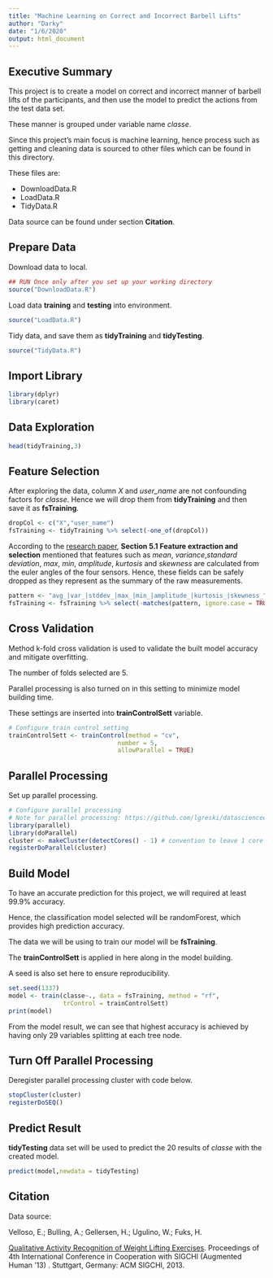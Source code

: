 ```yaml
---
title: "Machine Learning on Correct and Incorrect Barbell Lifts"
author: "Darky"
date: "1/6/2020"
output: html_document
---
```


## Executive Summary
This project is to create a model on correct and incorrect manner of barbell lifts of the participants, and then use the model to predict the actions from the test data set.

These manner is grouped under variable name *classe*.

Since this project's main focus is machine learning, 
hence process such as getting and cleaning data is sourced to other files 
which can be found in this directory.

These files are:

- DownloadData.R
- LoadData.R
- TidyData.R

Data source can be found under section **Citation**.

## Prepare Data
Download data to local.
```r
## RUN Once only after you set up your working directory
source("DownloadData.R")
```

Load data **training** and **testing** into environment.
```r
source("LoadData.R")
```

Tidy data, and save them as **tidyTraining** and **tidyTesting**.
```r
source("TidyData.R")
```

## Import Library
```r
library(dplyr)
library(caret)
```

## Data Exploration
```r
head(tidyTraining,3)
```

## Feature Selection
After exploring the data, column *X* and *user_name* are not confounding factors for *classe*. Hence we will drop them from **tidyTraining** and then save it as **fsTraining**.
```r
dropCol <- c("X","user_name")
fsTraining <- tidyTraining %>% select(-one_of(dropCol))
```

According to the [research paper](http://groupware.les.inf.puc-rio.br/public/papers/2013.Velloso.QAR-WLE.pdf), **Section 5.1 Feature extraction and selection** mentioned that features such as *mean*, *variance*,*standard deviation*, *max*, *min*, *amplitude*, *kurtosis* and *skewness* are calculated from the euler angles of the four sensors. Hence, these fields can be safely dropped as they represent as the summary of the raw measurements.
```r
pattern <- "avg_|var_|stddev_|max_|min_|amplitude_|kurtosis_|skewness_"
fsTraining <- fsTraining %>% select(-matches(pattern, ignore.case = TRUE))
```

## Cross Validation
Method k-fold cross validation is used to validate the built model accuracy and mitigate overfitting.

The number of folds selected are 5.

Parallel processing is also turned on in this setting to minimize model building time.

These settings are inserted into **trainControlSett** variable.
```r
# Configure train control setting
trainControlSett <- trainControl(method = "cv", 
                              number = 5,
                              allowParallel = TRUE)
```

## Parallel Processing
Set up parallel processing.
```r
# Configure parallel processing
# Note for parallel processing: https://github.com/lgreski/datasciencectacontent/blob/master/markdown/pml-randomForestPerformance.md
library(parallel)
library(doParallel)
cluster <- makeCluster(detectCores() - 1) # convention to leave 1 core for OS
registerDoParallel(cluster)
```

## Build Model
To have an accurate prediction for this project, we will required at least 99.9% accuracy.

Hence, the classification model selected will be randomForest,
which provides high prediction accuracy. 

The data we will be using to train our model will be **fsTraining**.

The **trainControlSett** is applied in here along in the model building.

A seed is also set here to ensure reproducibility.
```r
set.seed(1337)
model <- train(classe~., data = fsTraining, method = "rf", 
               trControl = trainControlSett)
print(model)
```
From the model result, we can see that highest accuracy is achieved by having only 29 variables splitting at each tree node.

## Turn Off Parallel Processing
Deregister parallel processing cluster with code below.
```r
stopCluster(cluster)
registerDoSEQ()
```

## Predict Result
**tidyTesting** data set will be used to predict the 20 results of *classe* with the created model.
```r
predict(model,newdata = tidyTesting)
```

## Citation
Data source:

Velloso, E.; Bulling, A.; Gellersen, H.; Ugulino, W.; Fuks, H. 

[Qualitative Activity Recognition of Weight Lifting Exercises](http://groupware.les.inf.puc-rio.br/work.jsf?p1=11201). Proceedings of 4th International Conference in Cooperation with SIGCHI (Augmented Human '13) . Stuttgart, Germany: ACM SIGCHI, 2013.
